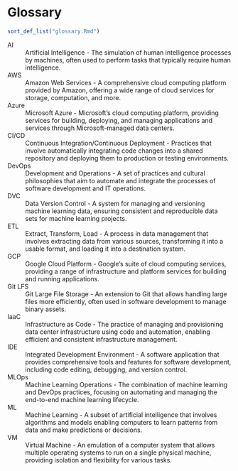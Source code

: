 # Glossary {.unnumbered}

```r
sort_def_list("glossary.Rmd")
```

AI
: Artificial Intelligence - The simulation of human intelligence processes by machines, often used to perform tasks that typically require human intelligence.

AWS
: Amazon Web Services - A comprehensive cloud computing platform provided by Amazon, offering a wide range of cloud services for storage, computation, and more.

Azure
: Microsoft Azure - Microsoft's cloud computing platform, providing services for building, deploying, and managing applications and services through Microsoft-managed data centers.

CI/CD
: Continuous Integration/Continuous Deployment - Practices that involve automatically integrating code changes into a shared repository and deploying them to production or testing environments.

DevOps
: Development and Operations - A set of practices and cultural philosophies that aim to automate and integrate the processes of software development and IT operations.

DVC
: Data Version Control - A system for managing and versioning machine learning data, ensuring consistent and reproducible data sets for machine learning projects.

ETL
: Extract, Transform, Load - A process in data management that involves extracting data from various sources, transforming it into a usable format, and loading it into a destination system.

GCP
: Google Cloud Platform - Google's suite of cloud computing services, providing a range of infrastructure and platform services for building and running applications.

Git LFS
: Git Large File Storage - An extension to Git that allows handling large files more efficiently, often used in software development to manage binary assets.

IaaC
: Infrastructure as Code - The practice of managing and provisioning data center infrastructure using code and automation, enabling efficient and consistent infrastructure management.

IDE
: Integrated Development Environment - A software application that provides comprehensive tools and features for software development, including code editing, debugging, and version control.

MLOps
: Machine Learning Operations - The combination of machine learning and DevOps practices, focusing on automating and managing the end-to-end machine learning lifecycle.

ML
: Machine Learning - A subset of artificial intelligence that involves algorithms and models enabling computers to learn patterns from data and make predictions or decisions.

VM
: Virtual Machine - An emulation of a computer system that allows multiple operating systems to run on a single physical machine, providing isolation and flexibility for various tasks.
